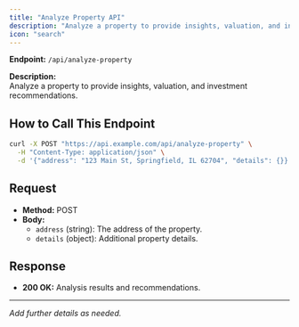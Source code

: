 ```yaml
---
title: "Analyze Property API"
description: "Analyze a property to provide insights, valuation, and investment recommendations."
icon: "search"
---
```

**Endpoint:** `/api/analyze-property`

**Description:**  
Analyze a property to provide insights, valuation, and investment recommendations.

## How to Call This Endpoint

```bash
curl -X POST "https://api.example.com/api/analyze-property" \
  -H "Content-Type: application/json" \
  -d '{"address": "123 Main St, Springfield, IL 62704", "details": {}}'
```

## Request

- **Method:** POST
- **Body:**
  - `address` (string): The address of the property.
  - `details` (object): Additional property details.

## Response

- **200 OK:** Analysis results and recommendations.

---

*Add further details as needed.*